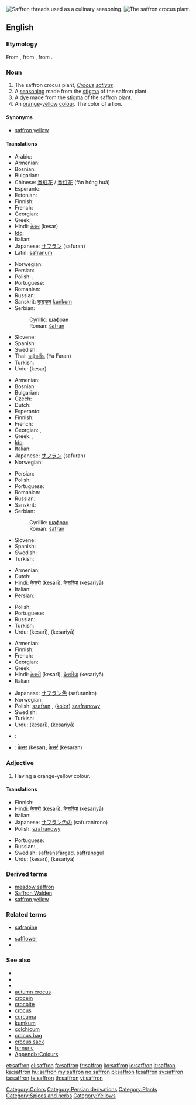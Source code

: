 [[Image:Iran saffron threads.jpg|thumb|Saffron threads used as a culinary seasoning. ]]
[[Image:Crocus_sativus_sahuran.jpg|thumb|The saffron crocus plant.]]
{{slim-wikipedia}}
{{also|Saffron}}
==English==

===Etymology===
From {{etyl|fro}} {{term|safran|lang=fro}}, from {{etyl|ML.}} {{term|safranum|lang=la}}, from {{etyl|ar}} {{term|sc=Arab|زعفران|زَعْفَرَان|tr=za'farān|lang=ar}}.

===Noun===
{{en-noun|s|-}}

# The saffron crocus plant, ''[[Crocus]] [[sativus]]''.
# A [[seasoning]] made from the [[stigma]] of the saffron plant.
# A [[dye]] made from the [[stigma]] of the saffron plant.
# An [[orange]]-[[yellow]] [[color|colour]]. The color of a lion.
#: {{color panel|F4C430}}

====Synonyms====
* {{sense|colour}} [[saffron yellow]]

====Translations====
{{trans-top|plant}}
* Arabic: {{t-|ar|زعفران|alt=زَعْفَرَان}}
* Armenian: {{t-|hy|քրքում|tr=k’rk’um}}
* Bosnian: {{t-|bs|šafran|m}}
* Bulgarian: {{t-|bg|шафран|m}}
* Chinese: [[番紅花]] / [[番红花]] (fān hóng huā)
* Esperanto: {{t-|eo|safrano|xs=Esperanto}}
* Estonian: {{t+|et|safran}}
* Finnish: {{t-|fi|maustesahrami}}
* French: {{t+|fr|safran}}
* Georgian: {{t|ka|ზაფრანა|sc=Geor|xs=Georgian}}
* Greek: {{t+|el|κρόκος|m|tr=krókos}}
* Hindi: [[केसर]] (kesar) {{f}}
* [[Ido]]: {{t+|io|safrano|xs=Ido}}
* Italian: {{t+|it|zafferano|m}}
* Japanese: [[サフラン]] (safuran)
* Latin: [[safranum]]
{{trans-mid}}
* Norwegian: {{t+|no|safran}}
* Persian: {{t-|fa|زعفران|tr=za,ferān|xs=Persian}}
* Polish: {{t+|pl|szafran|m}}, {{t+|pl|krokus|m}}
* Portuguese: {{t+|pt|açafrão|m}}
* Romanian: {{t+|ro|şofran|m}}
* Russian: {{t+|ru|шафран|m|tr=šafrán}}
* Sanskrit: [[कुङ्कुम]] [[kuṅkum]]
* Serbian:
*: Cyrillic: [[шафран#Serbian|шафран]] {{m}}
*: Roman: [[šafran#Serbian|šafran]] {{m}}
* Slovene: {{t+|sl|žafran|m}}
* Spanish: {{t-|es|azafrán|m}}
* Swedish: {{t+|sv|saffran}}
* Thai: [[หญ้าฝรั่น]] (Ya Faran)
* Turkish: {{t+|tr|safran}}
* Urdu: {{ur-Arab|[[کیسر]]}} (kesar) {{f}}
{{trans-bottom}}

{{trans-top|spice}}
* Armenian: {{t-|hy|քրքում|tr=k’rk’um}}
* Bosnian: {{t-|bs|šafran|m}}
* Bulgarian: {{t-|bg|шафран|m}}
* Czech: {{t-|cs|šafrán|m}}
* Dutch: {{t+|nl|saffraan}}
* Esperanto: {{t-|eo|safrano|xs=Esperanto}}
* Finnish: {{t-|fi|sahrami}}
* French: {{t+|fr|safran}}
* Georgian: {{t|ka|ყვითელი ყვავილი|sc=Geor|xs=Georgian}}, {{t|ka|ზაფრანა|sc=Geor|xs=Georgian}}
* Greek: {{t+|el|κρόκος|m|tr=krókos}}, {{t+|el|ζαφορά|f|tr=zaforá}}
* [[Ido]]: {{t+|io|safrano|xs=Ido}}
* Italian: {{t+|it|zafferano|m}}
* Japanese: [[サフラン]] (safuran)
* Norwegian: {{t+|no|safran}}
{{trans-mid}}
* Persian: {{t-|fa|زعفران|tr=za,ferān|xs=Persian}}
* Polish: {{t+|pl|szafran|m}}
* Portuguese: {{t+|pt|açafrão|m}}
* Romanian: {{t+|ro|şofran|m}}
* Russian: {{t+|ru|шафран|m|tr=šafrán}}
* Sanskrit: {{t|sa|केसर|n|xs=Sanskrit}}
* Serbian:
*: Cyrillic: [[шафран#Serbian|шафран]] {{m}}
*: Roman: [[šafran#Serbian|šafran]]
* Slovene: {{t+|sl|žafran|m}}
* Spanish: {{t-|es|azafrán|m}}
* Swedish: {{t+|sv|saffran}}
* Turkish: {{t+|tr|safran}}
{{trans-bottom}}

{{trans-top|dye}}
* Armenian: {{t-|hy|քրքում|tr=k’rk’um}}
* Dutch: {{t+|nl|saffraan}}
* Hindi: [[केसरी]] (kesarī), [[केसरिया]] (kesariyā)
* Italian: {{t+|it|zafferano|m}}
* Persian: {{t|fa|زعفرانی|tr=za,ferāni|xs=Persian}}
{{trans-mid}}
* Polish: {{t+|pl|szafran|m}}
* Portuguese: {{t+|pt|açafrão|m}}
* Russian: {{t+|ru|шафран|m|tr=šafrán}}
* Turkish: {{t+|tr|safran}}
* Urdu: {{ur-Arab|[[کیسری]]}} (kesarī), {{ur-Arab|[[کیسریا]]}} (kesariyā)
{{trans-bottom}}

{{trans-top|colour}}
* Armenian: {{t-|hy|քրքում|tr=k’rk’um}}
* Finnish: {{t-|fi|sahraminkeltainen}}
* French: {{t+|fr|safran}}
* Georgian: {{t|ka|ზაფრანის ფერი|sc=Geor|xs=Georgian}}
* Greek: {{t|el|βαθυκίτρινο|n|tr=vaθikítrino}}
* Hindi: [[केसरी]] (kesarī), [[केसरिया]] (kesariyā)
* Italian: {{t+|it|zafferano|m}}
{{trans-mid}}
* Japanese: [[サフラン色]] (safuraniro)
* Norwegian: {{t+|no|safran}}
* Polish: [[szafran]] {{m}}, ([[kolor]]) [[szafranowy]] {{m}}
* Swedish: {{t+|sv|saffran}}
* Turkish: {{t+|tr|safran}}
* Urdu: {{ur-Arab|[[کیسری]]}} (kesarī), {{ur-Arab|[[کیسریا]]}} (kesariyā)
{{trans-bottom}}

{{checktrans-top}}
* {{ttbc|Persian}}: {{fa-Arab|[[سورنجان]]}}
* {{ttbc|Sanskrit}}: [[केसर]] (kesar), [[केसरं]] (kesaran)
{{trans-bottom}}

===Adjective===
{{en-adj|?}}

# Having a orange-yellow colour.

====Translations====
{{trans-top|colour}}
* Finnish: {{t-|fi|sahraminkeltainen}}
* Hindi: [[केसरी]] (kesarī), [[केसरिया]] (kesariyā)
* Italian: {{t+|it|zafferano|m}}
* Japanese: [[サフラン色]]の (safuranirono)
* Polish: [[szafranowy]]
{{trans-mid}}
* Portuguese: {{t+|pt|açafrão}}
* Russian: {{t+|ru|шафранный|tr=šafránnyj}}, {{t+|ru|шафрановый|tr=šafránovyj}}
* Swedish: [[saffransfärgad]], [[saffransgul]]
* Urdu: {{ur-Arab|[[کیسری]]}} (kesarī), {{ur-Arab|[[کیسریا]]}} (kesariyā)
{{trans-bottom}}

===Derived terms===
* [[meadow saffron]]
* [[Saffron Walden]]
* [[saffron yellow]]

===Related terms===
{{rel-top|terms related to ''saffron''}}
* [[safranine]]
{{rel-mid}}
* [[safflower]]
*{{rel-bottom}}

===See also===
*{{pedia|Crocus sativus}}
* {{specieslite|Crocus sativus}}
* {{commonslite|Crocus sativus}}
* [[autumn crocus]]
* [[crocein]]
* [[crocoite]]
* [[crocus]]
* [[curcuma]]
* [[kumkum]]
* [[colchicum]]
* [[crocus bag]]
* [[crocus sack]]
* [[turneric]]
* [[Appendix:Colours]]

[[Category:Colors]]
[[Category:Persian derivations]]
[[Category:Plants]]
[[Category:Spices and herbs]]
[[Category:Yellows]]

[[et:saffron]]
[[el:saffron]]
[[fa:saffron]]
[[fr:saffron]]
[[ko:saffron]]
[[io:saffron]]
[[it:saffron]]
[[ka:saffron]]
[[hu:saffron]]
[[my:saffron]]
[[no:saffron]]
[[pl:saffron]]
[[fi:saffron]]
[[sv:saffron]]
[[ta:saffron]]
[[te:saffron]]
[[th:saffron]]
[[vi:saffron]]